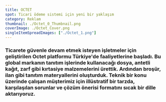 ```yaml
---
title: OCTET
spot: Ticari ödeme sistemi için yeni bir yaklaşım
category: Reklam
thumbnail: ./Octet_0_Thumbnail.png
coverImage: ./Octet_Cover.png
singleItemSpreadImages: ["./Octet_1.png"]
---
```


### Ticarete güvenle devam etmek isteyen işletmeler için geliştirilen Octet platformu Türkiye'de faaliyetlerine başladı. Bu global markanın tanıtım işlerinde kullanacağı dosya, antetli kağıt, zarf gibi kırtasiye malzemelerini ürettik. Ardından broşür, ilan gibi tanıtım materyallerini oluşturduk. Teknik bir konu üzerinde çalışan müşterimiz için illüstratif bir tarzda, karşılaşılan sorunlar ve çözüm önerisi formatını sıcak bir dille aktarıyoruz.
